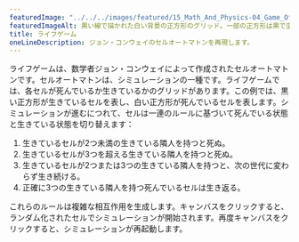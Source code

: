 ```yaml
---
featuredImage: "../../../images/featured/15_Math_And_Physics-04_Game_Of_Life-thumbnail.png"
featuredImageAlt: 黒い線で描かれた白い背景の正方形のグリッド。一部の正方形は黒で塗りつぶされています。
title: ライフゲーム
oneLineDescription: ジョン・コンウェイのセルオートマトンを再現します。
---
```


ライフゲームは、数学者ジョン・コンウェイによって作成されたセルオートマトンです。セルオートマトンは、シミュレーションの一種です。ライフゲームでは、各セルが死んでいるか生きているかのグリッドがあります。この例では、黒い正方形が生きているセルを表し、白い正方形が死んでいるセルを表します。シミュレーションが進むにつれて、セルは一連のルールに基づいて死んでいる状態と生きている状態を切り替えます：
<ol>
 <li>生きているセルが2つ未満の生きている隣人を持つと死ぬ。</li>
 <li>生きているセルが3つを超える生きている隣人を持つと死ぬ。</li>
 <li>生きているセルが2つまたは3つの生きている隣人を持つと、次の世代に変わらず生き続ける。</li>
 <li>正確に3つの生きている隣人を持つ死んでいるセルは生き返る。</li>
</ol>
これらのルールは複雑な相互作用を生成します。キャンバスをクリックすると、ランダム化されたセルでシミュレーションが開始されます。再度キャンバスをクリックすると、シミュレーションが再起動します。